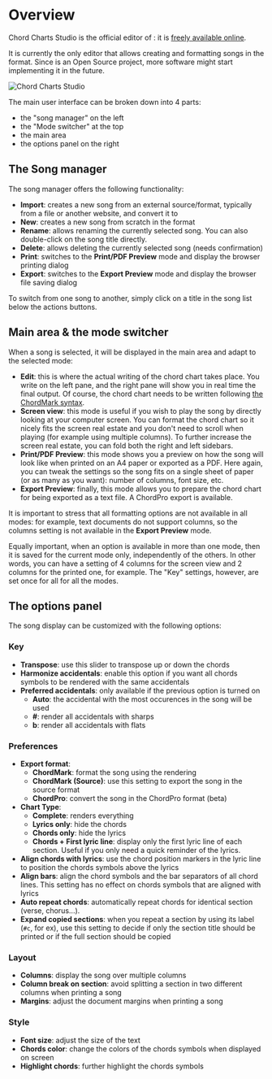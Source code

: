 
# Overview

Chord Charts Studio is the official editor of <CM />: it is [freely available online](http://chord-chart-studio.netlify.app).

It is currently the only editor that allows creating and formatting songs in the <CM /> format.
Since <CM /> is an Open Source project, more software might start implementing it in the future.

![Chord Charts Studio](./assets/ccs1.png)

The main user interface can be broken down into 4 parts:

- the "song manager" on the left
- the "Mode switcher" at the top
- the main area
- the options panel on the right

## The Song manager

The song manager offers the following functionality:

- **Import**: creates a new song from an external source/format, typically from a file or another website, and convert it to <CM />
- **New**: creates a new song from scratch in the <CM/> format
- **Rename**: allows renaming the currently selected song. You can also double-click on the song title directly.
- **Delete**: allows deleting the currently selected song (needs confirmation)
- **Print**: switches to the **Print/PDF Preview** mode and display the browser printing dialog
- **Export**: switches to the **Export Preview** mode and display the browser file saving dialog

To switch from one song to another, simply click on a title in the song list below the actions buttons.

## Main area & the mode switcher

When a song is selected, it will be displayed in the main area and adapt to the selected mode:

- **Edit**: this is where the actual writing of the chord chart takes place. 
You write on the left pane, and the right pane will show you in real time the final output.
Of course, the chord chart needs to be written following [the ChordMark syntax](/docs/getting-started).
- **Screen view**: this mode is useful if you wish to play the song by directly looking at your computer screen.
You can format the chord chart so it nicely fits the screen real estate and you don't need to scroll when playing (for example using multiple columns).
To further increase the screen real estate, you can fold both the right and left sidebars.
- **Print/PDF Preview**: this mode shows you a preview on how the song will look like when printed on an A4 paper or exported as a PDF. 
Here again, you can tweak the settings so the song fits on a single sheet of paper (or as many as you want): number of columns, font size, etc.
- **Export Preview**: finally, this mode allows you to prepare the chord chart for being exported as a text file. A ChordPro export is available.

It is important to stress that all formatting options are not available in all modes: 
for example, text documents do not support columns, so the columns setting is not available in the **Export Preview** mode.

Equally important, when an option is available in more than one mode, then it is saved for the current mode only, independently of the others. 
In other words, you can have a setting of 4 columns for the screen view and 2 columns for the printed one, for example.
The "Key" settings, however, are set once for all for all the modes.

## The options panel

The song display can be customized with the following options:

### Key

- **Transpose**: use this slider to transpose up or down the chords
- **Harmonize accidentals**: enable this option if you want all chords symbols to be rendered with the same accidentals
- **Preferred accidentals**: only available if the previous option is turned on
    - **Auto**: the accidental with the most occurences in the song will be used 
    - **#**: render all accidentals with sharps
    - **b**: render all accidentals with flats
    
### Preferences

- **Export format**: 
    - **ChordMark**: format the song using the <CM/> rendering
    - **ChordMark (Source)**: use this setting to export the song in the source <CM/> format
    - **ChordPro**: convert the song in the ChordPro format (beta)
- **Chart Type**:
    - **Complete**: renders everything
    - **Lyrics only**: hide the chords
    - **Chords only**: hide the lyrics
    - **Chords + First lyric line**: display only the first lyric line of each section. Useful if you only need a quick reminder of the lyrics.
- **Align chords with lyrics**: use the chord position markers in the lyric line to position the chords symbols above the lyrics
- **Align bars**: align the chord symbols and the bar separators of all chord lines. This setting has no effect on chords symbols that are aligned with lyrics
- **Auto repeat chords**: automatically repeat chords for identical section (verse, chorus...).
- **Expand copied sections**: when you repeat a section by using its label (`#c`, for ex), 
use this setting to decide if only the section title should be printed or if the full section should be copied

### Layout

- **Columns**: display the song over multiple columns
- **Column break on section**: avoid splitting a section in two different columns when printing a song
- **Margins**: adjust the document margins when printing a song

### Style

- **Font size**: adjust the size of the text
- **Chords color**: change the colors of the chords symbols when displayed on screen
- **Highlight chords**: further highlight the chords symbols

